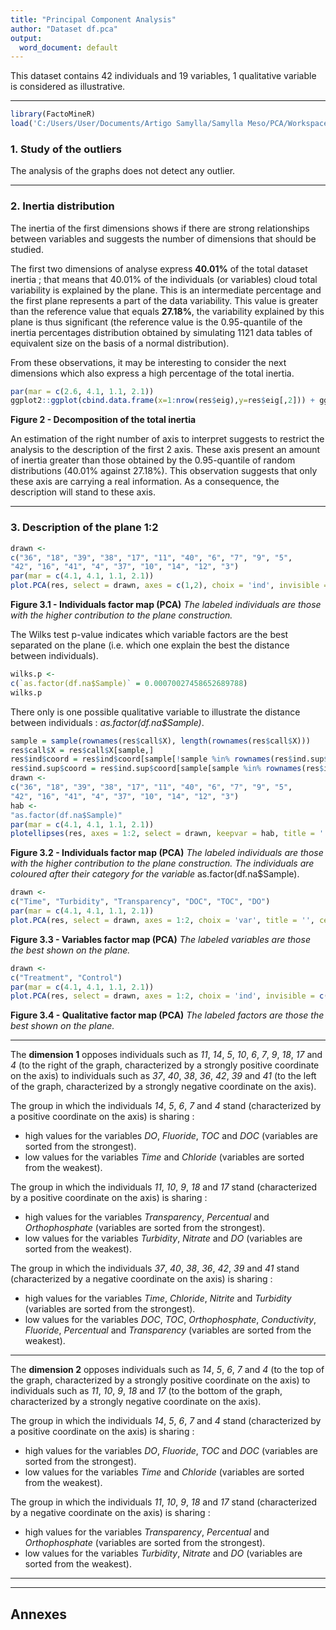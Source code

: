 ```yaml
---
title: "Principal Component Analysis"
author: "Dataset df.pca"
output:
  word_document: default
---
```

This dataset contains 42 individuals and 19 variables, 1 qualitative variable is considered as illustrative.

- - -

```r
library(FactoMineR)
load('C:/Users/User/Documents/Artigo Samylla/Samylla Meso/PCA/Workspace.RData')
```
### 1. Study of the outliers
The analysis of the graphs does not detect any outlier.

- - -

### 2. Inertia distribution
The inertia of the first dimensions shows if there are strong relationships between variables and suggests the number of dimensions that should be studied.

The first two dimensions of analyse express **40.01%** of the total dataset inertia ; that means that 40.01% of the individuals (or variables) cloud total variability is explained by the plane.
This is an intermediate percentage and the first plane represents a part of the data variability.
This value is greater than the reference value that equals **27.18%**, the variability explained by this plane is thus significant
(the reference value is the 0.95-quantile of the inertia percentages distribution obtained by simulating 1121 data tables of equivalent size on the basis of a normal distribution).

From these observations, it may be interesting to consider the next dimensions which also express a high percentage of the total inertia.

```r
par(mar = c(2.6, 4.1, 1.1, 2.1))
ggplot2::ggplot(cbind.data.frame(x=1:nrow(res$eig),y=res$eig[,2])) + ggplot2::aes(x=x, y=y)+ ggplot2::geom_col(fill="blue") + ggplot2::xlab("Dimension") + ggplot2::ylab("Percentage of variance") + ggplot2::ggtitle("Decomposition of the total inertia") + ggplot2::theme_light() + ggplot2::theme(plot.title = ggplot2::element_text(hjust =0.5)) + ggplot2::scale_x_continuous(breaks=1:nrow(res$eig))
```

**Figure 2 - Decomposition of the total inertia**

An estimation of the right number of axis to interpret suggests to restrict the analysis to the description of the first 2 axis.
These axis present an amount of inertia greater than those obtained by the 0.95-quantile of random distributions (40.01% against 27.18%).
This observation suggests that only these axis are carrying a real information.
As a consequence, the description will stand to these axis.

- - -

### 3. Description of the plane 1:2

```r
drawn <-
c("36", "18", "39", "38", "17", "11", "40", "6", "7", "9", "5", 
"42", "16", "41", "4", "37", "10", "14", "12", "3")
par(mar = c(4.1, 4.1, 1.1, 2.1))
plot.PCA(res, select = drawn, axes = c(1,2), choix = 'ind', invisible = 'quali', title = '', cex = cex)
```

**Figure 3.1 - Individuals factor map (PCA)**
*The labeled individuals are those with the higher contribution to the plane construction.*

The Wilks test p-value indicates which variable factors are the best separated on the plane (i.e. which one explain the best the distance between individuals).
```r
wilks.p <-
c(`as.factor(df.na$Sample)` = 0.00070027458652689788)
wilks.p
```
There only is one possible qualitative variable to illustrate the distance between individuals : *as.factor(df.na$Sample)*.

```r
sample = sample(rownames(res$call$X), length(rownames(res$call$X)))
res$call$X = res$call$X[sample,]
res$ind$coord = res$ind$coord[sample[!sample %in% rownames(res$ind.sup$coord)],]
res$ind.sup$coord = res$ind.sup$coord[sample[sample %in% rownames(res$ind.sup$coord)],]
drawn <-
c("36", "18", "39", "38", "17", "11", "40", "6", "7", "9", "5", 
"42", "16", "41", "4", "37", "10", "14", "12", "3")
hab <-
"as.factor(df.na$Sample)"
par(mar = c(4.1, 4.1, 1.1, 2.1))
plotellipses(res, axes = 1:2, select = drawn, keepvar = hab, title = '', cex = cex)
```

**Figure 3.2 - Individuals factor map (PCA)**
*The labeled individuals are those with the higher contribution to the plane construction.*
*The individuals are coloured after their category for the variable* as.factor(df.na$Sample).

```r
drawn <-
c("Time", "Turbidity", "Transparency", "DOC", "TOC", "DO")
par(mar = c(4.1, 4.1, 1.1, 2.1))
plot.PCA(res, select = drawn, axes = 1:2, choix = 'var', title = '', cex = cex)
```

**Figure 3.3 - Variables factor map (PCA)**
*The labeled variables are those the best shown on the plane.*

```r
drawn <-
c("Treatment", "Control")
par(mar = c(4.1, 4.1, 1.1, 2.1))
plot.PCA(res, select = drawn, axes = 1:2, choix = 'ind', invisible = c('ind', 'ind.sup'), title = '', cex = cex)
```

**Figure 3.4 - Qualitative factor map (PCA)**
*The labeled factors are those the best shown on the plane.*

* * *

The **dimension 1** opposes individuals such as *11*, *14*, *5*, *10*, *6*, *7*, *9*, *18*, *17* and *4* (to the right of the graph, characterized by a strongly positive coordinate on the axis)
to individuals such as *37*, *40*, *38*, *36*, *42*, *39* and *41* (to the left of the graph, characterized by a strongly negative coordinate on the axis).

The group in which the individuals *14*, *5*, *6*, *7* and *4* stand (characterized by a positive coordinate on the axis) is sharing :

- high values for the variables *DO*, *Fluoride*, *TOC* and *DOC* (variables are sorted from the strongest).
- low values for the variables *Time* and *Chloride* (variables are sorted from the weakest).

The group in which the individuals *11*, *10*, *9*, *18* and *17* stand (characterized by a positive coordinate on the axis) is sharing :

- high values for the variables *Transparency*, *Percentual* and *Orthophosphate* (variables are sorted from the strongest).
- low values for the variables *Turbidity*, *Nitrate* and *DO* (variables are sorted from the weakest).

The group in which the individuals *37*, *40*, *38*, *36*, *42*, *39* and *41* stand (characterized by a negative coordinate on the axis) is sharing :

- high values for the variables *Time*, *Chloride*, *Nitrite* and *Turbidity* (variables are sorted from the strongest).
- low values for the variables *DOC*, *TOC*, *Orthophosphate*, *Conductivity*, *Fluoride*, *Percentual* and *Transparency* (variables are sorted from the weakest).


* * *

The **dimension 2** opposes individuals such as *14*, *5*, *6*, *7* and *4* (to the top of the graph, characterized by a strongly positive coordinate on the axis)
to individuals such as *11*, *10*, *9*, *18* and *17* (to the bottom of the graph, characterized by a strongly negative coordinate on the axis).

The group in which the individuals *14*, *5*, *6*, *7* and *4* stand (characterized by a positive coordinate on the axis) is sharing :

- high values for the variables *DO*, *Fluoride*, *TOC* and *DOC* (variables are sorted from the strongest).
- low values for the variables *Time* and *Chloride* (variables are sorted from the weakest).

The group in which the individuals *11*, *10*, *9*, *18* and *17* stand (characterized by a negative coordinate on the axis) is sharing :

- high values for the variables *Transparency*, *Percentual* and *Orthophosphate* (variables are sorted from the strongest).
- low values for the variables *Turbidity*, *Nitrate* and *DO* (variables are sorted from the weakest).


- - -


- - -

## Annexes



